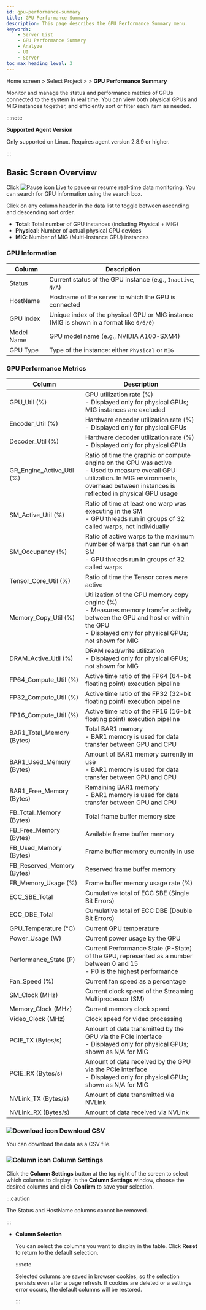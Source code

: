 ```yaml
---
id: gpu-performance-summary
title: GPU Performance Summary
description: This page describes the GPU Performance Summary menu.
keywords: 
    - Server List
    - GPU Performance Summary
    - Analyze
    - UI
    - Server
toc_max_heading_level: 3
---
```


Home screen &gt; Select Project &gt; <Cmdname sid="side_serverList" className="uitext" /> &gt; **GPU Performance Summary**

Monitor and manage the status and performance metrics of GPUs connected to the system in real time. You can view both physical GPUs and MIG instances together, and efficiently sort or filter each item as needed.

:::note

**Supported Agent Version**

Only supported on Linux. Requires agent version 2.8.9 or higher.

:::

## **Basic Screen Overview**

Click ![Pause icon](/img/ic-pause-green.svg) <UI>Live</UI> to pause or resume real-time data monitoring. You can search for GPU information using the search box.

Click on any column header in the data list to toggle between ascending and descending sort order.

* **Total**: Total number of GPU instances (including Physical + MIG)
* **Physical**: Number of actual physical GPU devices
* **MIG**: Number of MIG (Multi-Instance GPU) instances

### GPU Information

| Column | Description |
| --- | --- |
| Status | Current status of the GPU instance (e.g., `Inactive`, `N/A`) |
| HostName | Hostname of the server to which the GPU is connected |
| GPU Index | Unique index of the physical GPU or MIG instance (MIG is shown in a format like `0/6/0`) |
| Model Name | GPU model name (e.g., NVIDIA A100-SXM4) |
| GPU Type | Type of the instance: either `Physical` or `MIG` |

### GPU Performance Metrics

| Column | Description |
| --------------- |------|
| GPU_Util (%) | GPU utilization rate (%)<br />- Displayed only for physical GPUs; MIG instances are excluded |
| Encoder_Util (%) | Hardware encoder utilization rate (%)<br />- Displayed only for physical GPUs |
| Decoder_Util (%) | Hardware decoder utilization rate (%)<br />- Displayed only for physical GPUs |
| GR_Engine_Active_Util (%) | Ratio of time the graphic or compute engine on the GPU was active<br />- Used to measure overall GPU utilization. In MIG environments, overhead between instances is reflected in physical GPU usage |
| SM_Active_Util (%) | Ratio of time at least one warp was executing in the SM<br />- GPU threads run in groups of 32 called warps, not individually |
| SM_Occupancy (%) | Ratio of active warps to the maximum number of warps that can run on an SM<br />- GPU threads run in groups of 32 called warps |
| Tensor_Core_Util (%) | Ratio of time the Tensor cores were active |
| Memory_Copy_Util (%) | Utilization of the GPU memory copy engine (%)<br />- Measures memory transfer activity between the GPU and host or within the GPU<br />- Displayed only for physical GPUs; not shown for MIG |
| DRAM_Active_Util (%) | DRAM read/write utilization<br />- Displayed only for physical GPUs; not shown for MIG |
| FP64_Compute_Util (%) | Active time ratio of the FP64 (64-bit floating point) execution pipeline |
| FP32_Compute_Util (%) | Active time ratio of the FP32 (32-bit floating point) execution pipeline |
| FP16_Compute_Util (%) | Active time ratio of the FP16 (16-bit floating point) execution pipeline |
| BAR1_Total_Memory (Bytes) | Total BAR1 memory<br />- BAR1 memory is used for data transfer between GPU and CPU |
| BAR1_Used_Memory (Bytes) | Amount of BAR1 memory currently in use<br />- BAR1 memory is used for data transfer between GPU and CPU |
| BAR1_Free_Memory (Bytes) | Remaining BAR1 memory<br />- BAR1 memory is used for data transfer between GPU and CPU |
| FB_Total_Memory (Bytes) | Total frame buffer memory size |
| FB_Free_Memory (Bytes) | Available frame buffer memory |
| FB_Used_Memory (Bytes) | Frame buffer memory currently in use |
| FB_Reserved_Memory (Bytes) | Reserved frame buffer memory |
| FB_Memory_Usage (%) | Frame buffer memory usage rate (%) |
| ECC_SBE_Total | Cumulative total of ECC SBE (Single Bit Errors) |
| ECC_DBE_Total | Cumulative total of ECC DBE (Double Bit Errors) |
| GPU_Temperature (°C) | Current GPU temperature |
| Power_Usage (W) | Current power usage by the GPU |
| Performance_State (P) | Current Performance State (P-State) of the GPU, represented as a number between 0 and 15<br />- P0 is the highest performance |
| Fan_Speed (%) | Current fan speed as a percentage |
| SM_Clock (MHz) | Current clock speed of the Streaming Multiprocessor (SM) |
| Memory_Clock (MHz) | Current memory clock speed |
| Video_Clock (MHz) | Clock speed for video processing |
| PCIE_TX (Bytes/s) | Amount of data transmitted by the GPU via the PCIe interface<br />- Displayed only for physical GPUs; shown as N/A for MIG |
| PCIE_RX (Bytes/s) | Amount of data received by the GPU via the PCIe interface<br />- Displayed only for physical GPUs; shown as N/A for MIG |
| NVLink_TX (Bytes/s) | Amount of data transmitted via NVLink |
| NVLink_RX (Bytes/s) | Amount of data received via NVLink |

### <img src="/img/ico-download.svg" alt="Download icon" /> Download CSV

You can download the data as a CSV file.

### ![Column icon](/img/ico-column.svg) Column Settings

Click the **Column Settings** button at the top right of the screen to select which columns to display. In the **Column Settings** window, choose the desired columns and click **Confirm** to save your selection.

:::caution

The Status and HostName columns cannot be removed.

:::

- **Column Selection**

    You can select the columns you want to display in the table. Click **Reset** to return to the default selection.

    :::note

    Selected columns are saved in browser cookies, so the selection persists even after a page refresh. If cookies are deleted or a settings error occurs, the default columns will be restored.

    :::